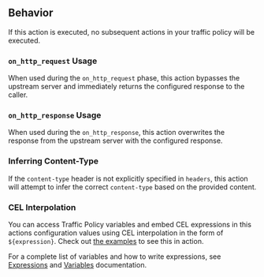 ## Behavior

If this action is executed, no subsequent actions in your traffic policy will
be executed.

### `on_http_request` Usage

When used during the `on_http_request` phase, this action bypasses the upstream server and
immediately returns the configured response to the caller.

### `on_http_response` Usage

When used during the `on_http_response`, this action overwrites the response from the
upstream server with the configured response.

### Inferring Content-Type

If the `content-type` header is not explicitly specified in `headers`, this
action will attempt to infer the correct `content-type` based on the provided
content.

### CEL Interpolation

You can access Traffic Policy variables and embed CEL expressions in this
actions configuration values using CEL interpolation in the form of
`${expression}`. Check out [the examples](#examples) to see this in action.

For a complete list of variables and how to write expressions, see
[Expressions](/http/traffic-policy/expressions/variables/) and
[Variables](/http/traffic-policy/expressions/) documentation.
